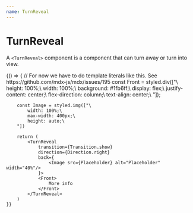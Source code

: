 ```yaml
---
name: TurnReveal
---
```


# TurnReveal

A `<TurnReveal>` component is a component that can turn away or turn into view.


<Props of={TurnReveal} />

<Playground>
    {() => {
        // For now we have to do template literals like this. See https://github.com/mdx-js/mdx/issues/195
        const Front = styled.div(["\
            height: 100%;\
            width: 100%;\
            background: #1fb6ff;\
            display: flex;\
            justify-content: center;\
            flex-direction: column;\
            text-align: center;\
        "]);

        const Image = styled.img(["\
            width: 100%;\
            max-width: 400px;\
            height: auto;\
        "])

        return (
            <TurnReveal
                transition={Transition.show}
                direction={Direction.right}
                back={
                    <Image src={Placeholder} alt="Placeholder" width="40%"/>
                }>
                <Front>
                    More info
                </Front>
            </TurnReveal>
        )
    }}

</Playground>
